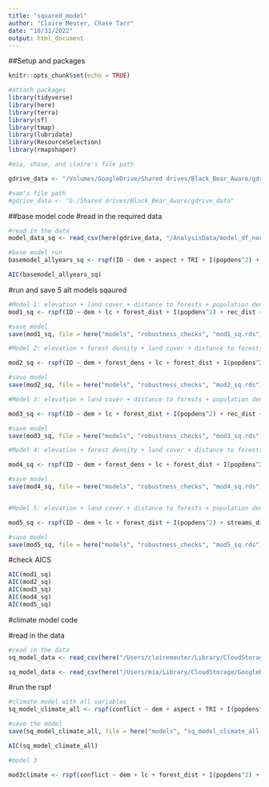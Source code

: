 ```yaml
---
title: "squared_model"
author: "Claire Meuter, Chase Tarr"
date: "10/31/2022"
output: html_document
---
```


##Setup and packages

```r
knitr::opts_chunk$set(echo = TRUE)

#attach packages
library(tidyverse)
library(here)
library(terra)
library(sf)
library(tmap)
library(lubridate)
library(ResourceSelection)
library(rmapshaper)

#mia, chase, and claire's file path

gdrive_data <- "/Volumes/GoogleDrive/Shared drives/Black_Bear_Aware/gdrive_data"

#sam's file path
#gdrive_data <- "G:/Shared drives/Black_Bear_Aware/gdrive_data"

```
##base model code
#read in the required data
```r
#read in the data
model_data_sq <- read_csv(here(gdrive_data, "/AnalysisData/model_df_noclimate/12_13_2022/model_data_allyears.csv"))
```

```r
#base model run
basemodel_allyears_sq <- rspf(ID ~ dem + aspect + TRI + I(popdens^2) + lc + I(road_dens^2) + road_dist + streams_dist + urban_dist + rec_dist + forest_dist + forest_dens, family = "binomial", m = 0, B = 1000, data = model_data_sq)
```
```r
AIC(basemodel_allyears_sq)
```


#run and save 5 alt models sqaured
```r
#Model 1: elevation + land cover + distance to forests + population density^2 + distance to recreational areas+ road density^2 + distance to urban areas
mod1_sq <- rspf(ID ~ dem + lc + forest_dist + I(popdens^2) + rec_dist + I(road_dens^2) + urban_dist, family = "binomial", m = 0, B = 1000, data = model_data_sq)

#save model 
save(mod1_sq, file = here("models", "robustness_checks", "mod1_sq.rds"))

#Model 2: elevation + forest density + land cover + distance to forests + population density^2 + distance to recreational areas + road density^2 + distance to urban areas

mod2_sq <- rspf(ID ~ dem + forest_dens + lc + forest_dist + I(popdens^2) + rec_dist + I(road_dens^2) + urban_dist, family = "binomial", m = 0, B = 1000, data = model_data_sq)

#save model 
save(mod2_sq, file = here("models", "robustness_checks", "mod2_sq.rds"))

#Model 3: elevation + land cover + distance to forests + population density^2 + distance to recreational areas + distance to streams + terrain ruggedness + distance to urban areas

mod3_sq <- rspf(ID ~ dem + lc + forest_dist + I(popdens^2) + rec_dist + streams_dist + TRI + urban_dist, family = "binomial", m = 0, B = 1000, data = model_data_sq)

#save model 
save(mod3_sq, file = here("models", "robustness_checks", "mod3_sq.rds"))

#Model 4: elevation + forest density + land cover + distance to forests + population density^2 + distance to recreational areas + distance to streams + distance to urban areas

mod4_sq <- rspf(ID ~ dem + forest_dens + lc + forest_dist + I(popdens^2) + rec_dist + streams_dist + urban_dist, family = "binomial", m = 0, B = 1000, data = model_data_sq)

#save model 
save(mod4_sq, file = here("models", "robustness_checks", "mod4_sq.rds"))


#Model 5: elevation + land cover + distance to forests + population density^2 + distance to streams + terrain ruggedness + distance to urban areas

mod5_sq <- rspf(ID ~ dem + lc + forest_dist + I(popdens^2) + streams_dist + TRI + urban_dist, family = "binomial", m = 0, B = 1000, data = model_data_sq)

#save model 
save(mod5_sq, file = here("models", "robustness_checks", "mod5_sq.rds"))


```
#check AICS
```r
AIC(mod1_sq)
AIC(mod2_sq)
AIC(mod3_sq)
AIC(mod4_sq)
AIC(mod5_sq)
```

#climate model code

#read in the data 
```r
#read in the data
sq_model_data <- read_csv(here("/Users/clairemeuter/Library/CloudStorage/GoogleDrive-clairemeuter@ucsb.edu/Shared drives/Black_Bear_Aware/gdrive_data/AnalysisData/model_df_climate/12_9_2022/climate_model_data_allyears.csv"))

sq_model_data <- read_csv(here("/Users/mia/Library/CloudStorage/GoogleDrive-mguarnieri@ucsb.edu/Shared drives/Black_Bear_Aware/gdrive_data/AnalysisData/model_df_climate/12_9_2022/climate_model_data_allyears.csv"))
```
#run the rspf 
```r
#climate model with all variables 
sq_model_climate_all <- rspf(conflict ~ dem + aspect + TRI + I(popdens^2)+ lc +  I(road_dens^2) + road_dist + streams_dist + urban_dist + rec_dist + forest_dist + forest_dens + dist_fire_1yr + dist_fire_23yrs + dist_fire_45yrs + drought, family = "binomial", m = 0, B = 1000, data = sq_model_data)

#save the model 
save(sq_model_climate_all, file = here("models", "sq_model_climate_all.rds"))

AIC(sq_model_climate_all)

#model 3

mod3climate <- rspf(conflict ~ dem + lc + forest_dist + I(popdens^2) + rec_dist + streams_dist + TRI + urban_dist + dist_fire_1yr + dist_fire_23yrs + dist_fire_45yrs + drought, family = "binomial", m = 0, B = 1000, data = sq_model_data)

```

